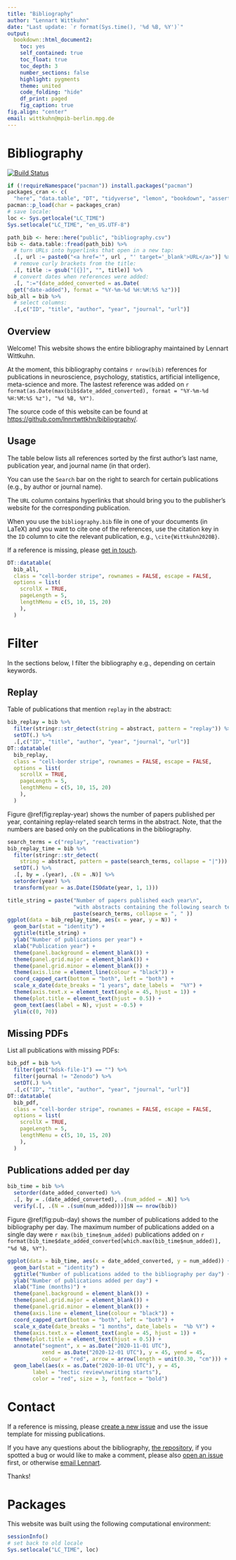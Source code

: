 ```yaml
---
title: "Bibliography"
author: "Lennart Wittkuhn"
date: "Last update: `r format(Sys.time(), '%d %B, %Y')`"
output:
  bookdown::html_document2:
    toc: yes
    self_contained: true
    toc_float: true
    toc_depth: 3
    number_sections: false
    highlight: pygments
    theme: united
    code_folding: "hide"
    df_print: paged
    fig_caption: true
fig.align: "center"
email: wittkuhn@mpib-berlin.mpg.de
---
```


# Bibliography

[![Build Status](https://travis-ci.com/lnnrtwttkhn/bibliography.svg?branch=master)](https://travis-ci.com/lnnrtwttkhn/bibliography)

```r
if (!requireNamespace("pacman")) install.packages("pacman")
packages_cran <- c(
  "here", "data.table", "DT", "tidyverse", "lemon", "bookdown", "assertr")
pacman::p_load(char = packages_cran)
# save locale:
loc <- Sys.getlocale("LC_TIME")
Sys.setlocale("LC_TIME", "en_US.UTF-8")
```

```r
path_bib <- here::here("public", "bibliography.csv")
bib <- data.table::fread(path_bib) %>%
  # turn URLs into hyperlinks that open in a new tap:
  .[, url := paste0("<a href='", url , "' target='_blank'>URL</a>")] %>%
  # remove curly brackets from the title:
  .[, title := gsub("[{}]", "", title)] %>%
  # convert dates when references were added:
  .[, ":="(date_added_converted = as.Date(
  get("date-added"), format = "%Y-%m-%d %H:%M:%S %z"))]
bib_all = bib %>%
  # select columns:
  .[,c("ID", "title", "author", "year", "journal", "url")]
```

## Overview

Welcome! This website shows the entire bibliography maintained by Lennart Wittkuhn.

At the moment, this bibliography contains `r nrow(bib)` references for publications in neuroscience, psychology, statistics, artificial intelligence, meta-science and more.
The lastest reference was added on `r format(as.Date(max(bib$date_added_converted), format = "%Y-%m-%d %H:%M:%S %z"), "%d %B, %Y")`.

The source code of this website can be found at <https://github.com/lnnrtwttkhn/bibliography/>.

## Usage

The table below lists all references sorted by the first author's last name, publication year, and journal name (in that order).

You can use the `Search` bar on the right to search for certain publications (e.g., by author or journal name).

The `URL` column contains hyperlinks that should bring you to the publisher's website for the corresponding publication.

When you use the `bibliography.bib` file in one of your documents (in LaTeX) and you want to cite one of the references, use the citation key in the `ID` column to cite the relevant publication, e.g., `\cite{Wittkuhn2020B}`.

If a reference is missing, please [get in touch](#contact).

```r
DT::datatable(
  bib_all,
  class = "cell-border stripe", rownames = FALSE, escape = FALSE,
  options = list(
    scrollX = TRUE,
    pageLength = 5,
    lengthMenu = c(5, 10, 15, 20)
    ),
  ) 
```

# Filter

In the sections below, I filter the bibliography e.g., depending on certain keywords.

## Replay

Table of publications that mention `replay` in the abstract:

```r
bib_replay = bib %>%
  filter(stringr::str_detect(string = abstract, pattern = "replay")) %>%
  setDT(.) %>%
  .[,c("ID", "title", "author", "year", "journal", "url")]
DT::datatable(
  bib_replay,
  class = "cell-border stripe", rownames = FALSE, escape = FALSE,
  options = list(
    scrollX = TRUE,
    pageLength = 5,
    lengthMenu = c(5, 10, 15, 20)
    ),
  ) 
```

Figure \@ref(fig:replay-year) shows the number of papers published per year, containing replay-related search terms in the abstract.
Note, that the numbers are based only on the publications in the bibliography.

```r
search_terms = c("replay", "reactivation")
bib_replay_time = bib %>%
  filter(stringr::str_detect(
    string = abstract, pattern = paste(search_terms, collapse = "|"))) %>%
  setDT(.) %>%
  .[, by = .(year), .(N = .N)] %>%
  setorder(year) %>%
  transform(year = as.Date(ISOdate(year, 1, 1)))
```

```r
title_string = paste("Number of papers published each year\n",
                     "with abstracts containing the following search terms:\n",
                     paste(search_terms, collapse = ", " ))
ggplot(data = bib_replay_time, aes(x = year, y = N)) +
  geom_bar(stat = "identity") +
  ggtitle(title_string) +
  ylab("Number of publications per year") +
  xlab("Publication year") +
  theme(panel.background = element_blank()) +
  theme(panel.grid.major = element_blank()) +
  theme(panel.grid.minor = element_blank()) +
  theme(axis.line = element_line(colour = "black")) +
  coord_capped_cart(bottom = "both", left = "both") +
  scale_x_date(date_breaks = "1 years", date_labels =  "%Y") +
  theme(axis.text.x = element_text(angle = 45, hjust = 1)) +
  theme(plot.title = element_text(hjust = 0.5)) +
  geom_text(aes(label = N), vjust = -0.5) +
  ylim(c(0, 70))
```



## Missing PDFs

List all publications with missing PDFs:

```r
bib_pdf = bib %>%
  filter(get("bdsk-file-1") == "") %>%
  filter(journal != "Zenodo") %>%
  setDT(.) %>%
  .[,c("ID", "title", "author", "year", "journal", "url")]
DT::datatable(
  bib_pdf,
  class = "cell-border stripe", rownames = FALSE, escape = FALSE,
  options = list(
    scrollX = TRUE,
    pageLength = 5,
    lengthMenu = c(5, 10, 15, 20)
    ),
  ) 
```

## Publications added per day

```r
bib_time = bib %>%
  setorder(date_added_converted) %>%
  .[, by = .(date_added_converted), .(num_added = .N)] %>%
  verify(.[, .(N = .(sum(num_added)))]$N == nrow(bib))
```

Figure \@ref(fig:pub-day) shows the number of publications added to the bibliography per day.
The maximum number of publications added on a single day were `r max(bib_time$num_added)` publications added on `r format(bib_time$date_added_converted[which.max(bib_time$num_added)], "%d %B, %Y")`.

```r
ggplot(data = bib_time, aes(x = date_added_converted, y = num_added)) +
  geom_bar(stat = "identity") +
  ggtitle("Number of publications added to the bibliography per day") +
  ylab("Number of publications added per day") +
  xlab("Time (months)") +
  theme(panel.background = element_blank()) +
  theme(panel.grid.major = element_blank()) +
  theme(panel.grid.minor = element_blank()) +
  theme(axis.line = element_line(colour = "black")) +
  coord_capped_cart(bottom = "both", left = "both") +
  scale_x_date(date_breaks = "1 months", date_labels =  "%b %Y") +
  theme(axis.text.x = element_text(angle = 45, hjust = 1)) +
  theme(plot.title = element_text(hjust = 0.5)) +
  annotate("segment", x = as.Date("2020-11-01 UTC"),
           xend = as.Date("2020-12-01 UTC"), y = 45, yend = 45,
           colour = "red", arrow = arrow(length = unit(0.30, "cm"))) +
  geom_label(aes(x = as.Date("2020-10-01 UTC"), y = 45,
        label = "hectic review\nwriting starts"),
        color = "red", size = 3, fontface = "bold")
```

# Contact

If a reference is missing, please [create a new issue](https://github.com/lnnrtwttkhn/bibliography/issues/new/choose) and use the issue template for missing publications.

If you have any questions about the bibliography, [the repository](https://github.com/lnnrtwttkhn/bibliography/), if you spotted a bug or would like to make a comment, please also [open an issue](https://github.com/lnnrtwttkhn/bibliography/issues/new) first, or otherwise [email Lennart](mailto:wittkuhn@mpib-berlin.mpg.de).

Thanks!

# Packages

This website was built using the following computational environment:

```r
sessionInfo()
# set back to old locale
Sys.setlocale("LC_TIME", loc) 
```



